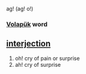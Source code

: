 ag! (ag! o!) 
=== [[Volapük]] word === 
== [[interjection]] == 
# oh! cry of pain or surprise
# ah! cry of surprise